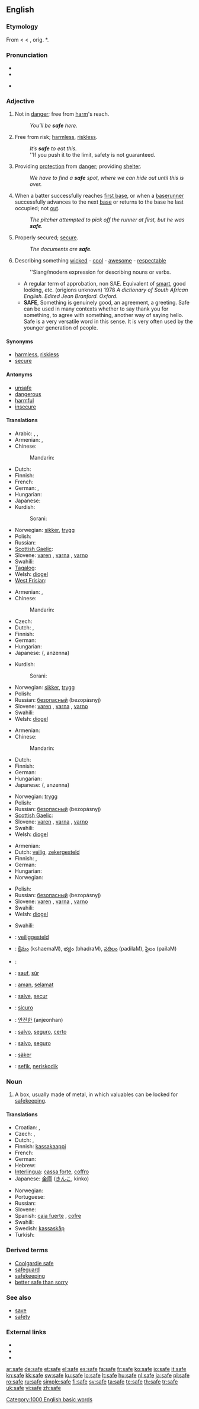 {{also|-safe}}
==English==
{{wikipedia}}
{{rank|board|associated|worse|977|safe|main|q|greatly}}

===Etymology===
From {{etyl|enm}} < {{etyl|fro}} {{term|lang=fro|sauf}} < {{etyl|la}} {{term|lang=la|salvus||whole, safe}}, orig. *{{term|lang=la||sarvus}}.

===Pronunciation===
* {{SAMPA|/seIf/}}
* {{IPA|/seɪf/}}
* {{audio|en-us-safe.ogg|Audio (US)}}
*: {{rhymes|eɪf}}

===Adjective===
{{en-adj|saf|er}}

# Not in [[danger]]; free from [[harm]]'s reach.
#: ''You’ll be '''safe''' here.''
# Free from risk; [[harmless]], [[riskless]].
#: ''It’s '''safe''' to eat this.''
#: ''If you push it to the limit, safety is not guaranteed.
# Providing [[protection]] from [[danger]]; providing [[shelter]].
#: ''We have to find a '''safe''' spot, where we can hide out until this is over.''
# {{baseball}} When a batter successfully reaches [[first base]], or when a [[baserunner]] successfully advances to the next [[base]] or returns to the base he last occupied; not [[out]].
#: ''The pitcher attempted to pick off the runner at first, but he was '''safe'''.''
# Properly secured; [[secure]].
#: ''The documents are '''safe'''.''
# {{slang}} Describing something [[wicked]] - [[cool]] - [[awesome]] - [[respectable]]
#: ''Slang/modern expression for describing nouns or verbs.
#* A regular term of approbation, non SAE. Equivalent of [[smart]], good looking, etc. (origions unknown) 1978 ''A dictionary of South African English. Edited Jean Branford. Oxford.''
#* '''SAFE''', Something is genuinely good, an agreement, a greeting. Safe can be used in many contexts whether to say thank you for something, to agree with something, another way of saying hello. Safe is a very versatile word in this sense. It is very often used by the younger generation of people.

====Synonyms====
* [[harmless]], [[riskless]]
* [[secure]]

====Antonyms====
* [[unsafe]]
* [[dangerous]]
* [[harmful]]
* [[insecure]]

====Translations====
{{trans-top|not in danger}}
* Arabic: {{t-|ar|أمين|tr='amiin}}, {{t-|ar|سالم|tr=saalim}},  {{t|ar|آمن|tr='aamin}}
* Armenian: {{t+|hy|ապահով|tr=apahov}},  {{t-|hy|անվտանգ|tr=anvtang}}
* Chinese:
*: Mandarin: {{t-|cmn|安全|tr=ānquán|sc=Hani}}
* Dutch: {{t+|nl|veilig}}
* Finnish: {{t+|fi|turvallinen}}
* French: {{t+|fr|sauf}}
* German: {{t+|de|sicher}},  {{t|de|gefahrlos}}
* Hungarian: {{t+|hu|biztonságos}}
* Japanese: {{t-|ja|安全な|tr=あんぜんな, anzenna}}
* Kurdish:
*: Sorani: {{t|ku|ساغ|tr=sagh|sc=ku-Arab}}
{{trans-mid}}
* Norwegian: [[sikker]], [[trygg]]
* Polish: {{t+|pl|bezpieczny|m}}
* Russian: {{t+|ru|безопасный|tr=bezopásnyj}}
* [[Scottish Gaelic]]: {{t-|gd|sàbhailte|xs=Scottish Gaelic}}
* Slovene: [[varen]] {{m}}, [[varna]] {{f}}, [[varno]] {{n}}
* Swahili: {{t-|sw|uganda|xs=Swahili}}
* [[Tagalog]]: {{t|tl|ligtas|xs=Tagalog}}
* Welsh: [[diogel]]
* [[West Frisian]]: {{t|fy|feilich|xs=West Frisian}}
{{trans-bottom}}

{{trans-top|free from risk}}
* Armenian: {{t-|hy|անվտանգ|tr=anvtang}},  {{t+|hy|ապահով|tr=apahov}}
* Chinese:
*: Mandarin: {{t-|cmn|安全|tr=ānquán|sc=Hani}}
* Czech: {{t-|cs|bezpečný|m}}
* Dutch: {{t+|nl|veilig}}, {{t-|nl|ongevaarlijk}}
* Finnish: {{t+|fi|turvallinen}}
* German: {{t+|de|sicher}}
* Hungarian: {{t+|hu|biztonságos}}
* Japanese: {{Jpan|[[安全な]]}} ({{Jpan|[[あんぜんな]]}}, anzenna)
{{trans-mid}}
* Kurdish:
*: Sorani: {{t|ku|ساغ|tr=sagh|sc=ku-Arab}}
* Norwegian: [[sikker]], [[trygg]]
* Polish: {{t+|pl|bezpieczny|m}}
* Russian: [[безопасный]] (bezopásnyj)
* Slovene: [[varen]] {{m}}, [[varna]] {{f}}, [[varno]] {{n}}
* Swahili: {{t-|sw|uganda|xs=Swahili}}
* Welsh: [[diogel]]
{{trans-bottom}}

{{trans-top|providing protection from danger}}
* Armenian: {{t+|hy|ապահով|tr=apahov}}
* Chinese:
*: Mandarin: {{t-|cmn|安全|tr=ānquán|sc=Hani}}
* Dutch: {{t+|nl|veilig}}
* Finnish: {{t+|fi|turvallinen}}
* German: {{t+|de|sicher}}
* Hungarian: {{t+|hu|biztonságos}}
* Japanese: {{Jpan|[[安全な]]}} ({{Jpan|[[あんぜんな]]}}, anzenna)
{{trans-mid}}
* Norwegian: [[trygg]]
* Polish: {{t+|pl|bezpieczny|m}}
* Russian: [[безопасный]] (bezopásnyj)
* [[Scottish Gaelic]]: {{t|gd|dìonach}}
* Slovene: [[varen]] {{m}}, [[varna]] {{f}}, [[varno]] {{n}}
* Swahili: {{t-|sw|uganda|xs=Swahili}}
* Welsh: [[diogel]]
{{trans-bottom}}

{{trans-top|properly secured}}
* Armenian: {{t+|hy|ապահով|tr=apahov}}
* Dutch: [[veilig]], [[zekergesteld]]
* Finnish: {{t-|fi|turvassa}}, {{t+|fi|tallessa}}
* German: {{t+|de|sicher}}
* Hungarian: {{t+|hu|biztonságos}}
* Norwegian: {{t+|no|sikker}}
{{trans-mid}}
* Polish: {{t+|pl|bezpieczny|m}}
* Russian: [[безопасный]] (bezopásnyj)
* Slovene: [[varen]] {{m}}, [[varna]] {{f}}, [[varno]] {{n}}
* Swahili: {{t-|sw|uganda|xs=Swahili}}
* Welsh: [[diogel]]
{{trans-bottom}}

{{trans-top|describing something wicked - cool - awesome}}
* Swahili: {{t-|sw|uganda|xs=Swahili}}
{{trans-mid}}
{{trans-bottom}}

{{checktrans-top}}
* {{ttbc|Dutch}}: [[veiliggesteld]]
* {{ttbc|Telugu}}: [[క్షేమం]] (kshaemaM), భద్రం (bhadraM), [[పదిలం]] (padilaM), పైలం (pailaM)
* {{ttbc|Arabic}}: {{Arab|[[سليم]]}} {{IPAchar|(salīm)}}
* {{ttbc|French}}: [[sauf]], [[sûr]]
* {{ttbc|Indonesian}}: [[aman]], [[selamat]]
* {{ttbc|Interlingua}}: [[salve]], [[secur]]
* {{ttbc|Italian}}: [[sicuro]]
{{checktrans-mid}}
* {{ttbc|Korean}}: [[안전한]] (anjeonhan)
* {{ttbc|Portuguese}}: [[salvo]], [[seguro]], [[certo]]
* {{ttbc|Spanish}}: [[salvo]], [[seguro]]
* {{ttbc|Swedish}}: [[säker]]
* {{ttbc|Volapük}}: [[sefik]], [[neriskodik]]
{{checktrans-bottom}}

===Noun===
{{en-noun}}

# A box, usually made of metal, in which valuables can be locked for [[safekeeping]].

====Translations====
{{trans-top|A box, usually made of metal, in which valuables can be locked for safekeeping}}
* Croatian: {{t-|hr|sef|m|alt=sȅf}}, {{t-|hr|trezor|m|alt=trèzōr}}
* Czech: {{t-|cs|trezor|m}}, {{t-|cs|sejf|m}}
* Dutch: {{t+|nl|kluis|f}}, {{t+|nl|safe|f}}
* Finnish: [[kassakaappi]]
* French: {{t+|fr|coffre-fort|m}}
* German: {{t+|de|Tresor|m}}
* Hebrew: {{he-translation|כספת|kasefet}}
* [[Interlingua]]: [[cassa forte]], [[coffro]]
* Japanese: [[金庫]] ([[きんこ]], kinko)
{{trans-mid}}
* Norwegian: {{t-|no|safe|m}}
* Portuguese: {{t-|pt|cofre|m}}
* Russian: {{t+|ru|сейф|m|tr=s'ejf}}
* Slovene: {{t+|sl|sef|m}}
* Spanish: [[caja fuerte]] {{f}}, [[cofre]] {{m}}
* Swahili: {{t-|sw|uganda|xs=Swahili}}
* Swedish: [[kassaskåp]]
* Turkish: {{t+|tr|kasa}}
{{trans-bottom}}

===Derived terms===
* [[Coolgardie safe]]
* [[safeguard]]
* [[safekeeping]]
* [[better safe than sorry]]

===See also===
* [[save]]
* [[safety]]

===External links===
* {{R:Webster 1913}}
* {{R:Century 1911}}
* {{R:OneLook}}

[[Category:1000 English basic words]]

[[ar:safe]]
[[de:safe]]
[[et:safe]]
[[el:safe]]
[[es:safe]]
[[fa:safe]]
[[fr:safe]]
[[ko:safe]]
[[io:safe]]
[[it:safe]]
[[kn:safe]]
[[kk:safe]]
[[sw:safe]]
[[ku:safe]]
[[lo:safe]]
[[lt:safe]]
[[hu:safe]]
[[nl:safe]]
[[ja:safe]]
[[pl:safe]]
[[ro:safe]]
[[ru:safe]]
[[simple:safe]]
[[fi:safe]]
[[sv:safe]]
[[ta:safe]]
[[te:safe]]
[[th:safe]]
[[tr:safe]]
[[uk:safe]]
[[vi:safe]]
[[zh:safe]]
